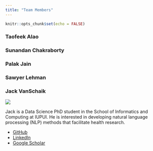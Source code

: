 ```yaml
---
title: "Team Members"
---
```


```r
knitr::opts_chunk$set(echo = FALSE)
```


### Taofeek Alao

### Sunandan Chakraborty

### Palak Jain

### Sawyer Lehman

### Jack VanSchaik

<div class="wrapper">
<div>
<img src="images/jack.jpg" class="imgbio"></img>
</div>
<div>
Jack is a Data Science PhD student in the School of Informatics and Computing at IUPUI. He is interested in developing natural language processing (NLP) methods that facilitate health research. 

* [GitHub](https://github.com/jackvanschaik)
* [LinkedIn](https://www.linkedin.com/in/jack-vanschaik/)
* [Google Scholar](https://scholar.google.com/citations?user=QmuT_t0AAAAJ&hl=en&oi=ao)
</div>
</div>

